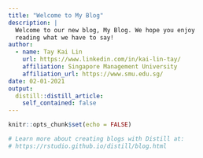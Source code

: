 ```yaml
---
title: "Welcome to My Blog"
description: |
  Welcome to our new blog, My Blog. We hope you enjoy 
  reading what we have to say!
author:
  - name: Tay Kai Lin
    url: https://www.linkedin.com/in/kai-lin-tay/
    affiliation: Singapore Management University
    affiliation_url: https://www.smu.edu.sg/
date: 02-01-2021
output:
  distill::distill_article:
    self_contained: false
---
```


```r
knitr::opts_chunk$set(echo = FALSE)

# Learn more about creating blogs with Distill at:
# https://rstudio.github.io/distill/blog.html

```



